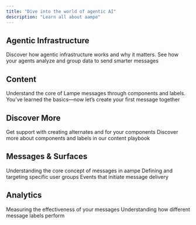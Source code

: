 ```yaml
---
title: "Dive into the world of agentic AI"
description: "Learn all about aampe"
---
```


## Agentic Infrastructure

<CardGroup cols={2}>
  <Card 
    title="What is agentic infrastructure?" 
    icon="grip-dots-vertical" 
    href="https://mintlify.com/docs/quickstart"
    arrow={false}> 
    Discover how agentic infrastructure works and why it matters.
  </Card>
  <Card 
    title="What are your agents learning?" 
    icon="book" 
    href="https://mintlify.com/docs/development"
    arrow={false}>
    See how your agents analyze and group data to send smarter messages
  </Card>
</CardGroup>

## Content

<CardGroup cols={2}>
  <Card title="Basics" icon="lightbulb" href="https://mintlify.com/docs/development">
    Understand the core of Lampe messages through components and labels.
  </Card>
  <Card title="Message Creation" icon="message" href="https://mintlify.com/docs/development">
    You’ve learned the basics—now let’s create your first message together
  </Card>
</CardGroup>

## Discover More

<CardGroup cols={2}>
  <Card title="AamPT for Content" icon="microchip-ai" href="https://mintlify.com/docs/development">
    Get support with creating alternates and for your components
  </Card>
  <Card title="Content Playbook" icon="book" href="https://mintlify.com/docs/development">
    Discover more about components and labels in our content playbook
  </Card>
</CardGroup>

## Messages & Surfaces

<CardGroup cols={2}>
  <Card title="What is a message?" href="www.google.com">
    Understanding the core concept of messages in aampe
  </Card>
  <Card title="Audiences">
    Defining and targeting specific user groups
  </Card>
  <Card title="Triggers">
    Events that initiate message delivery
  </Card>
</CardGroup>

## Analytics

<CardGroup cols={2}>
  <Card title="Message Performance">
    Measuring the effectiveness of your messages
  </Card>
  <Card title="Label Performance">
    Understanding how different message labels perform
  </Card>
</CardGroup>